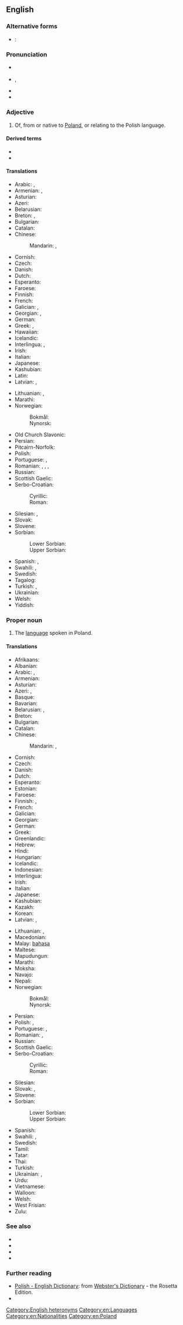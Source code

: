 {{also|polish}}
==English==
{{interwiktionary|code=pl}}
{{wikipedia}}

===Alternative forms===
* {{qualifier|abbreviation}}: {{l|en|Pl.}}

===Pronunciation===
* {{a|UK}} {{IPA|/ˈpəʊlɪʃ/|lang=en}}
* {{a|US}} {{enPR|pōʹlĭsh}}, {{IPA|/ˈpoʊlɪʃ/|lang=en}}
* {{audio|en-us-Polish proper.ogg|Audio (US)|lang=en}}
* {{audio|En-us-Polish.ogg|audio (US)|lang=en}}

===Adjective===
{{en-adj|-}}

# Of, from or native to [[Poland]], or relating to the Polish language.

====Derived terms====
* {{l|en|Polish notation}}
* {{l|en|reverse Polish notation}}

====Translations====
{{trans-top|of Poland or its language}}
* Arabic: {{t|ar|بُولَنْدِيّ|tr=bulandiyy}}, {{t|ar|بُولَنْدِيّ|tr=bōlandiyy}}
* Armenian: {{t+|hy|լեհական}}, {{t+|hy|լեհերեն}} {{qualifier|relating to the language}}
* Asturian: {{t+|ast|polacu}}
* Azeri: {{t|az|polyak}}
* Belarusian: {{t|be|по́льскі|sc=Cyrl}}
* Breton: {{t|br|poloniat}}, {{t|br|polonek}} {{qualifier|relating to the language}}
* Bulgarian: {{t+|bg|полски}}
* Catalan: {{t+|ca|polonès}}
* Chinese:
*: Mandarin: {{t|cmn|波蘭的|sc=Hani}}, {{t|cmn|波兰的|tr=Bōlán de|sc=Hani}}
* Cornish: {{t|kw|polonek}}
* Czech: {{t+|cs|polský}}
* Danish: {{t+|da|polsk}}
* Dutch: {{t+|nl|Pools}}
* Esperanto: {{t+|eo|pola}}
* Faroese: {{t|fo|pólskur}}
* Finnish: {{t+|fi|puolalainen}}
* French: {{t+|fr|polonais}}
* Galician: {{t+|gl|polaco}}, {{t|gl|polonés}}
* Georgian: {{t|ka|პოლონური}}, {{t|ka|პოლონელი}} {{qualifier|relating to the people}}
* German: {{t+|de|polnisch}}
* Greek: {{t+|el|πολωνικός|m}}, {{t+|el|πολωνέζικος|m}}
* Hawaiian: {{t|haw|Pōlani}}
* Icelandic: {{t+|is|pólskur}}
* Interlingua: {{t+|ia|polonese}}, {{t|ia|polac}}
* Irish: {{t|ga|Polannach}}
* Italian: {{t+|it|polacco}}
* Japanese: {{t+|ja|ポーランド|alt=ポーランドの|tr=Pōrando no}}
* Kashubian: {{t|csb|pòlsczi}}
* Latin: {{t+|la|Polonicus|m}}
* Latvian: {{t|lv|poļu}}, {{t|lv|polisks}}
{{trans-mid}}
* Lithuanian: {{t|lt|lenkiškas}}, {{t+|lt|lenkų}}
* Marathi: {{t|mr|पोलिश|tr=poliśa|sc=Deva}}
* Norwegian:
*: Bokmål: {{t+|nb|polsk}}
*: Nynorsk: {{t+|nn|polsk}}
* Old Church Slavonic: {{t|cu|пол҄ьскъ|sc=Cyrs}}
* Persian: {{t+|fa|لهستانی|tr=Lahestani}}
* Pitcairn-Norfolk: {{t|pih|Poelish}}
* Polish: {{t+|pl|polski}}
* Portuguese: {{t+|pt|polonês}}, {{t+|pt|polaco}}
* Romanian: {{t+|ro|polonez|m}}, {{t+|ro|polon|m}}, {{t+|ro|poloneză|f}}, {{t+|ro|polonă|f}}
* Russian: {{t+|ru|по́льский}}
* Scottish Gaelic: {{t|gd|Pòlainneach}}
* Serbo-Croatian:
*: Cyrillic: {{t|sh|по̏љскӣ|sc=Cyrl}}
*: Roman: {{t+|sh|pȍljskī}}
* Silesian: {{t|szl|polski|m}}, {{t|szl|polsko|f}}
* Slovak: {{t+|sk|poľský}}
* Slovene: {{t+|sl|póljski}}
* Sorbian:
*: Lower Sorbian: {{t|dsb|pólski}}
*: Upper Sorbian: {{t+|hsb|pólski}}
* Spanish: {{t+|es|polaco|m}}, {{t|es|polonés|m}}
* Swahili: {{t|sw|Kipolandi}}, {{t|sw|Kipoli}}
* Swedish: {{t+|sv|polsk}}
* Tagalog: {{t|tl|Polako}}
* Turkish: {{t+|tr|Polonyalı}}, {{t+|tr|Leh}}
* Ukrainian: {{t+|uk|по́льський}}
* Welsh: {{t|cy|Pwylaidd}}
* Yiddish: {{t|yi|פּויליש|tr=poylish|sc=Hebr}}
{{trans-bottom}}

===Proper noun===
{{en-proper noun}}

# The [[language]] spoken in Poland.

====Translations====
{{trans-top|the language of Poland}}
* Afrikaans: {{t+|af|Pools}}
* Albanian: {{t+|sq|gjuha polake}}
* Arabic: {{t+|ar|بُولَنْدِيَّة|f|tr=bōlandiyya}}, {{t+|ar|بُولَنْدِيَّة|f|tr=bōlandiyya}}
* Armenian: {{t+|hy|լեհերեն}}
* Asturian: {{t+|ast|polacu|m}}
* Azeri: {{t|az|polyak}}, {{t|az|polyak dili}}
* Basque: {{t+|eu|poloniera}}
* Bavarian: {{t|bar|poinisch}}
* Belarusian: {{t|be|по́льская мо́ва|f|sc=Cyrl}}, {{t|be|по́льская|f}}
* Breton: {{t|br|poloneg|m}}
* Bulgarian: {{t+|bg|полски|m|tr=pólski}}
* Catalan: {{t+|ca|polonès|m}}
* Chinese:
*: Mandarin: {{t+|cmn|波蘭語|sc=Hani}}, {{t+|cmn|波兰语|tr=Bōlán yǔ|sc=Hani}}
* Cornish: {{t|kw|Polonek|m}}
* Czech: {{t+|cs|polština|f}}
* Danish: {{t+|da|polsk}}
* Dutch: {{t+|nl|Pools|n}}
* Esperanto: {{t+|eo|pola}}
* Estonian: {{t|et|poola}}
* Faroese: {{t+|fo|pólskt|n}}
* Finnish: {{t+|fi|puola}}, {{t+|fi|puolan kieli}}
* French: {{t+|fr|polonais|m}}
* Galician: {{t+|gl|polaco|m}}
* Georgian: {{t|ka|პოლონური}}
* German: {{t+|de|Polnisch|n}}
* Greek: {{t+|el|πολωνικά|n-p}}
* Greenlandic: {{t|kl|Polenimiutut}}
* Hebrew: {{t+|he|פולנית|f|tr=polnít}}
* Hindi: {{t+|hi|पोलिश|tr=poliś|sc=Deva}}
* Hungarian: {{t+|hu|lengyel}}
* Icelandic: {{t+|is|pólska|f}}
* Indonesian: {{t+|id|bahasa Polandia}}
* Interlingua: {{t+|ia|polonese}}
* Irish: {{t|ga|Polainnis}}
* Italian: {{t+|it|polacco|m}}
* Japanese: {{t+|ja|ポーランド語|tr=Pōrando-go}}
* Kashubian: {{t|csb|pòlsczi jãzëk}}
* Kazakh: {{t|kk|поляк|sc=Cyrl}}
* Korean: {{t+|ko|폴란드어|tr=pollandeu-eo|sc=Hang}}
* Latvian: {{t|lv|poļu}}, {{t|lv|poļu valoda|f}}
{{trans-mid}}
* Lithuanian: {{t+|lt|lenkų}}, {{t|lt|lenkiškai}}
* Macedonian: {{t|mk|полски|m}}
* Malay: [[bahasa]] {{t|ms|Poland}}
* Maltese: {{t|mt|Pollakk}}
* Mapudungun: {{t|arn|pulska dungun}}
* Marathi: {{t|mr|पोलिश|tr=poliśa|sc=Deva}}
* Moksha: {{t|mdf|польшань}}
* Navajo: {{t|nv|Póolish Dineʼé bizaad}}
* Nepali: {{t|ne|पोलिश|tr=poliś|sc=Deva}}
* Norwegian:
*: Bokmål: {{t+|nb|polsk}}
*: Nynorsk: {{t+|nn|polsk}}
* Persian: {{t+|fa|لهستانی|tr=lehestâni|sc=fa-Arab}}
* Polish: {{t|pl|[[język]] [[polski]]|m-in}}, {{t+|pl|polszczyzna|f}}
* Portuguese: {{t+|pt|polonês|m}}, {{t+|pt|polaco|m}}
* Romanian: {{t+|ro|poloneză|f}}, {{t+|ro|polonă|f}}
* Russian: {{t+|ru|по́льский}}
* Scottish Gaelic: {{t|gd|Pòlainnis}}
* Serbo-Croatian:
*: Cyrillic: {{t|sh|по̏љскӣ|m|sc=Cyrl}}
*: Roman: {{t+|sh|pȍljskī|m}}
* Silesian: {{t|szl|polsko godka|f}}
* Slovak: {{t+|sk|poľština|f}}, {{t+|sk|poľský|m}}
* Slovene: {{t+|sl|póljščina|f}}
* Sorbian:
*: Lower Sorbian: {{t|dsb|pólšćina|f}}
*: Upper Sorbian: {{t+|hsb|pólšćina|f}}
* Spanish: {{t+|es|polaco|m}}
* Swahili: {{t|sw|Kipolandi}}, {{t|sw|Kipoli}}
* Swedish: {{t+|sv|polska}}
* Tamil: {{t|ta|போலிஷ்|sc=Taml}}
* Tatar: {{t|tt|поляк|sc=Cyrl}}
* Thai: {{t|th|ภาษาโปแลนด์|tr=paasăa bpohlaen|sc=Thai}}
* Turkish: {{t+|tr|Lehçe}}
* Ukrainian: {{t+|uk|по́льська мо́ва|f}}, {{t+|uk|по́льська|f}}
* Urdu: {{t|ur|پولستاني|f|tr=polstāni|sc=ur-Arab}}
* Vietnamese: {{t|vi|tiếng Ba-lan}}
* Walloon: {{t+|wa|polonès}}
* Welsh: {{t+|cy|Pwyleg|f}}
* West Frisian: {{t+|fy|Poalsk}}
* Zulu: {{t|zu|Isipholisha}}
{{trans-bottom}}

===See also===
* {{l|en|Pole}}
* {{l|en|Wikibooks:Polish|Wikibooks:Polish language course}}
* {{langcat|pl}}
* {{langlist}}

===Further reading===
* [http://www.websters-online-dictionary.org/definition/Polish-english/ Polish - English Dictionary]: from [http://www.websters-online-dictionary.org/ Webster's Dictionary] - the Rosetta Edition.
* {{ISO 639|link=Ethnologue|3code=pol|1code=pl}}

[[Category:English heteronyms]]
[[Category:en:Languages]]
[[Category:en:Nationalities]]
[[Category:en:Poland]]